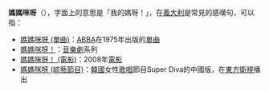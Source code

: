'''媽媽咪呀'''（{{lang-it|Mamma Mia}}），字面上的意思是「我的媽呀！」，在[[義大利|義大利]]是常見的感嘆句，可以指：

*[[媽媽咪呀_(單曲)|媽媽咪呀 (單曲)]]：[[ABBA|ABBA]]在1975年出版的[[單曲|單曲]]
*[[媽媽咪呀！|媽媽咪呀！]]：[[音樂劇|音樂劇]]系列
*[[媽媽咪呀！_(電影)|媽媽咪呀！ (電影)]]：2008年[[電影|電影]]
*[[媽媽咪呀_(綜藝節目)|媽媽咪呀 (綜藝節目)]]：[[韓國|韓國]]女性[[歌唱|歌唱]]節目Super Diva的中國版，在[[東方衛視|東方衛視]]播出

{{disambig|cat=四字消歧義}}